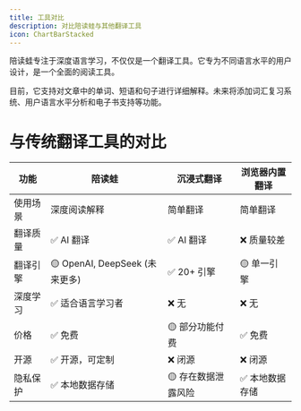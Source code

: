 ```yaml
---
title: 工具对比
description: 对比陪读蛙与其他翻译工具
icon: ChartBarStacked
---
```


陪读蛙专注于深度语言学习，不仅仅是一个翻译工具。它专为不同语言水平的用户设计，是一个全面的阅读工具。

目前，它支持对文章中的单词、短语和句子进行详细解释。未来将添加词汇复习系统、用户语言水平分析和电子书支持等功能。

# 与传统翻译工具的对比

| 功能     | 陪读蛙                         | 沉浸式翻译          | 浏览器内置翻译  |
| -------- | ------------------------------ | ------------------- | --------------- |
| 使用场景 | 深度阅读解释                   | 简单翻译            | 简单翻译        |
| 翻译质量 | ✅ AI 翻译                     | ✅ AI 翻译          | ❌ 质量较差     |
| 翻译引擎 | 🟡 OpenAI, DeepSeek (未来更多) | ✅ 20+ 引擎         | 🟡 单一引擎     |
| 深度学习 | ✅ 适合语言学习者              | ❌ 无               | ❌ 无           |
| 价格     | ✅ 免费                        | 🟡 部分功能付费     | ✅ 免费         |
| 开源     | ✅ 开源，可定制                | ❌ 闭源             | ❌ 闭源         |
| 隐私保护 | ✅ 本地数据存储                | 🟡 存在数据泄露风险 | ✅ 本地数据存储 |

